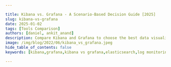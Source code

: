 ```yaml
---

title: Kibana vs. Grafana - A Scenario-Based Decision Guide [2025]
slug: kibana-vs-grafana
date: 2025-01-02
tags: [Tools Comparison]
authors: [daniel, ankit_anand]
description: Compare Kibana and Grafana to choose the best data visualization tool for your needs. Learn key features, use cases, and performance considerations.
image: /img/blog/2022/06/kibana_vs_grafana.jpeg
hide_table_of_contents: false
keywords: [kibana,grafana,kibana vs grafana,elasticsearch,log monitoring,metrics monitoring,elk stack,apm tools,application performance monitoring]

---
```


<head>
<script
type="application/ld+json"
dangerouslySetInnerHTML={{ __html: JSON.stringify({
"@context": "[https://schema.org](https://schema.org/)",
"@type": "TechArticle",
"headline": "Kibana vs. Grafana - A Scenario-Based Decision Guide [2024]",
"alternativeHeadline": "Choose the right data visualization tool for your needs: Kibana or Grafana",
"author": [
{
"@type": "Person",
"name": "Daniel"
},
{
"@type": "Person",
"name": "Ankit Anand"
}
],
"publisher": {
"@type": "Organization",
"name": "SigNoz",
"logo": {
"@type": "ImageObject",
"url": "https://signoz.io/img/SigNozLogo-orange.svg"
}
},
"datePublished": "2024-02-06T00:00:00Z",
"dateModified": "2024-08-13T00:00:00Z",
"mainEntityOfPage": {
"@type": "WebPage",
"@id": "https://signoz.io/blog/kibana-vs-grafana/"
},
"description": "Compare Kibana and Grafana to choose the best data visualization tool for your needs. Learn about features, use cases, and alternatives.",
"keywords": "kibana, grafana, kibana vs grafana, elasticsearch, log monitoring, metrics monitoring, elk stack, apm tools, application performance monitoring",
"articleSection": "Technology",
"inLanguage": "en",
"isPartOf": {
"@type": "Blog",
"name": "SigNoz Blog",
"url": "https://signoz.io/blog/"
},
"about": [
{
"@type": "Thing",
"name": "Kibana",
"description": "A data visualization dashboard for Elasticsearch"
},
{
"@type": "Thing",
"name": "Grafana",
"description": "An open-source platform for monitoring and observability"
},
{
"@type": "Thing",
"name": "Data Visualization",
"description": "The graphical representation of information and data"
}
],
"mentions": [
{
"@type": "SoftwareApplication",
"name": "Kibana",
"applicationCategory": "Data Visualization Tool"
},
{
"@type": "SoftwareApplication",
"name": "Grafana",
"applicationCategory": "Metrics Monitoring Tool"
},
{
"@type": "SoftwareApplication",
"name": "SigNoz",
"applicationCategory": "Observability Platform"
}
],
"mainEntity": {
"@type": "FAQPage",
"mainEntity": [
{
"@type": "Question",
"name": "What are the main differences between Kibana and Grafana?",
"acceptedAnswer": {
"@type": "Answer",
"text": "Kibana is built on top of the Elasticsearch stack and excels in log analysis and management, while Grafana is designed primarily for metrics monitoring and supports visualization for various time-series databases. Kibana works exclusively with Elasticsearch, whereas Grafana supports multiple data sources."
}
},
{
"@type": "Question",
"name": "Which tool is better for log analysis: Kibana or Grafana?",
"acceptedAnswer": {
"@type": "Answer",
"text": "Kibana is generally better for log analysis as it's built specifically for the Elasticsearch stack, offering powerful search and visualization capabilities for log data. Grafana supports log analysis through its Loki integration but may not offer the same depth of log exploration as Kibana."
}
},
{
"@type": "Question",
"name": "Can Grafana work with Elasticsearch data?",
"acceptedAnswer": {
"@type": "Answer",
"text": "Yes, Grafana can work with Elasticsearch as a data source. However, if your primary data source is Elasticsearch, Kibana might be a more natural choice as it's optimized for the Elasticsearch ecosystem."
}
},
{
"@type": "Question",
"name": "How do the alerting capabilities compare between Kibana and Grafana?",
"acceptedAnswer": {
"@type": "Answer",
"text": "Grafana has a built-in alert engine that allows users to set up and manage alerts directly from the dashboard. Kibana, on the other hand, uses Elasticsearch Watchers for alerts, which may require additional configuration."
}
},
{
"@type": "Question",
"name": "Can SigNoz replace both Kibana and Grafana?",
"acceptedAnswer": {
"@type": "Answer",
"text": "SigNoz can potentially replace both Kibana and Grafana for many use cases, as it provides integrated tracing, metrics, and log management capabilities. It offers a comprehensive observability solution that combines features from both tools, potentially simplifying your monitoring stack."
}
}
]
},
"tutorial": {
"@type": "HowTo",
"name": "How to Choose Between Kibana and Grafana",
"step": [
{
"@type": "HowToStep",
"name": "Identify Your Primary Use Case",
"text": "Determine if you need log analysis (Kibana) or metrics monitoring (Grafana)"
},
{
"@type": "HowToStep",
"name": "Evaluate Data Sources",
"text": "Check if you're using Elasticsearch (Kibana) or need support for multiple data sources (Grafana)"
},
{
"@type": "HowToStep",
"name": "Consider Visualization Needs",
"text": "Assess whether you need specialized log visualizations (Kibana) or flexible metrics dashboards (Grafana)"
},
{
"@type": "HowToStep",
"name": "Review Alerting Requirements",
"text": "Decide if you need built-in alerting (Grafana) or are comfortable with Elasticsearch Watchers (Kibana)"
},
{
"@type": "HowToStep",
"name": "Assess Team Skills",
"text": "Consider your team's familiarity with ELK stack (Kibana) or general time-series databases (Grafana)"
},
{
"@type": "HowToStep",
"name": "Evaluate Scalability Needs",
"text": "Determine if you need to scale with Elasticsearch (Kibana) or prefer more flexible scaling options (Grafana)"
},
{
"@type": "HowToStep",
"name": "Consider Alternatives",
"text": "Explore comprehensive solutions like SigNoz that combine features of both Kibana and Grafana"
}
]
}
}) }}
/>
</head>

Both Kibana and Grafana are data visualization tools providing users capabilities to explore, analyze and visualize data with dashboards. The difference between Kibana and Grafana lies in their genesis. Kibana was built on top of the Elasticsearch stack, famous for log analysis and management. In comparison, Grafana was created mainly for metrics monitoring supporting visualization for time-series databases.

While Kibana is proficeint in visualizing log data from Elasticsearch, Grafana is more of a general-purpose data visualization tool with a special focus on metrics visualization.

## Kibana vs Grafana: Scenario based Decision Guide

Which tool to use for the following scenarios:

- **Kibana** for Log and Event Data Analysis
- **Grafana** for Metrics Visualization
- **Kibana** for Elasticsearch Data Visualization
- **Grafana** for Alerting and Notifications
- **Grafana** for Custom Dashboards
- **Kibana** for Application Performance Monitoring (APM)
- **Kibana** for Security Information and Event Management (SIEM)
- **Grafana** for Multi-Source Data Aggregation
- **Grafana** for Network Performance Monitoring

Let's dive deeper into how you should choose between Kibana and Grafana. But before that, let’s have a look at the tools and their key features.

## What is Kibana?

Kibana is the ‘K’ in the popular ELK stack. It is built on top of the popular Elasticsearch stack to explore, visualize, and analyze the log data collected by Logstash and stored by Elasticsearch. Kibana was created in 2013, and since then, it has come to become the frontend for the log management stack provided by Elastic.
Kibana provides search and data visualization functionalities on data stored and indexed in Elasticsearch. Though initially built for supporting logs visualization, Kibana now provides charting capabilities for all types of data stored in Elasticsearch.
Kibana provides different types of search and query functionalities to perform searches on data indexed in Elasticsearch. Some of the common search methods provided by Kibana include:

- KQL<br></br>
KQL stands for Kibana Query Language. It supports free text search and field-based searches.
- Boolean Queries<br></br>
It supports boolean searches with `and`, `or` , and `not`. For example, to match documents with response `200` or extension `php`, you can write:
    
    ```jsx
    response:200 or extension:php
    
    ```
    

For visualization, Kibana offers most of the common chart types such as bar, area, pie, histogram, and heatmaps.

<figure data-zoomable align='center'>
<img src="/img/blog/2022/06/kibana_dashboard.webp" alt="A snapshot of Kibana Dashboard"/>
<figcaption><i>A snapshot of Kibana Dashboard</i></figcaption>
</figure>

### Key features of Kibana

- **Visualization**<br></br>
Kibana provides a lot of ways to visualize data easily. Some of the visualizations that are commonly used are vertical bar charts, horizontal bar charts, pie charts, line graphs, heat maps, etc.
- **Search and Query capabilities**<br></br>
Kibana enables its users to perform searches on data indexed in Elasticsearch with intuitive free text and field-based searches. Kibana uses KQL as its default query language to let users perform searches.
- **Analysis and data exploration**<br></br>
Kibana provides a tab called `Discover` to let users explore and analyze data. It is useful for doing ad-hoc analysis on your data when you want specific answers. You can quickly create views from the data, and if you wish, you can also create dashboards.
- **Dashboards**<br></br>
When we have the visualizations ready, all of them can be placed on one board – the Dashboard. Observing different data views together can give you a clear overall idea about what exactly is happening.
- **Plugins**<br></br>
Kibana also has a lot of plugins available to add new visualization or UI addition from its community-driven plugin modules. For example, there are plugins available for 3D charts and 3D graphs.

## What is Grafana?

Grafana is a popular open-source analytics and visualization tool. It was created by Torkel Ödegaard in the year 2014 and is focused on visualizing metrics from time-series databases such as InfluxDB, OpenTSDB, and Prometheus.

Grafana is backed by Grafana Labs, the parent company behind the open-source Grafana.

Grafana lets end-users make complex monitoring dashboards by combining multiple data sources. A brief workflow for creating a dashboard in Grafana involves the following steps:

- **Install Grafana**<br></br>
Grafana can be installed on many different operating systems.
- **Add a data source**<br></br>
Grafana gives you a dropdown for common data sources like Prometheus, Graphite, InfluxDB, etc.
- **Create dashboards**<br></br>
After configuring your data source; you can use the explore view of Grafana and build queries to monitor the metrics you want to track.

<figure data-zoomable align='center'>
<img src="/img/blog/2022/06/grafana_dashboard.webp" alt="A Grafana dashboard"/>
<figcaption><i>A Grafana dashboard</i></figcaption>
</figure>

### Key features of Grafana

Some of the key features of Grafana include:

- **Visualization Panels**<br></br>
Grafana has a wide range of visualization options like time series, bar charts, heat maps, histograms, graphs, geo-maps, and more that can help users visualize data effectively.
- **Data Sources**<br></br>
Grafana supports an extensive list of storage backends for time-series data. It also provides a customized query editor for each data source so that the capabilities of each data source can be fully utilized.
- **Unifying Data Sources**<br></br>
In Grafana, you can build dashboards combining multiple data sources. Dashboards contain multiple panels, with each panel corresponding to a specific data source.
- **Dashboard Collaboration**<br></br>
Grafana allows users to share dashboard within their organization and also create public dashboards in some cases. It also provides role-based access control features for effective team collaboration.
- **Alert Manager**<br></br>
Grafana provides an alerting UI that users can use to set and manage alerts on metrics. It also includes in-built support for Prometheus alert manager. Grafana sends alerts through several different notifiers, including email, PagerDuty, Slack, texts, and more.

## Comparing Grafana and Kibana

Differences between Grafana and Kibana at a glance:

| Category | Grafana | Kibana |
| --- | --- | --- |
| Data Sources | Supports various data sources | Supports only Elasticsearch from the ELK stack. |
| Alerts | Built-in alert engine | Uses Watchers for alerts |
| Query | Provides a query editor which supports multiple data sources | Uses Kibana Query Language |
| Architecture | Uses DB like Prometheus as data store | Uses Elasticsearch as data store |
| Parent Company | Grafana Labs | Elastic |
| License | Open-source is under Apache 2.0 | Elastic License and Server Side Public License (SSPL) |

### Data sources

Grafana supports multiple data sources like Prometheus, InfluxDB, OpenTSDB, etc. It also supports Elasticsearch as a data source. Focused on visualizing metrics from time-series databases, Grafana officially supports multiple data sources. Here are a few of the popular ones:

- AWS Cloudwatch
- Azure Monitor
- Elasticsearch
- Google Cloud Monitoring
- Graphite
- InfluxDB
- Loki
- MySQL
- Prometheus
- InfluxDB
- Jaeger
- Tempo

On the other hand, Kibana only supports Elasticsearch as a data source.

### Dashboard and Visualization

Both Kibana and Grafana offer a great set of visualization capabilities.

Grafana supports graph, single stat, table, heatmap, free text panel types, etc., which can be configured with a variety of data types. Grafana is built for cross-platform visualizations and can integrate data from multiple sources to create dashboards. Each panel in a Grafana dashboard corresponds to a specific data source, but multiple panels with different data sources can be combined to create a rich dashboard.

Kibana offers a wide variety of visualization types, allowing you to create pie charts, line charts, data tables, single metric visualizations, geo maps, etc. Apart from the basics, Kibana also provides visualizations for the following analyses:

- Location analysis
- Time series analysis
- Machine learning

Kibana’s discover feature let users explore and analyze data quickly.

### Alerts

Grafana comes with Grafana alerting UI to create and manage alerts. Using alert rules in the Grafana dashboard, you can set evaluation criteria that determine whether an alert should be fired or not. It also provides features to organize your alert rules with role-based access controls.

Kibana does not directly handle alerts. They are configured in Elasticsearch using data watchers. Watcher is an Elasticsearch feature that allows you to build actions based on conditions that are assessed on a regular basis using data queries and take action based on the results. At the moment, the API is the only way to set up watches.

### Query

Grafana provides a query editor for writing queries. With the help of queries, Grafana panels interact with the underlying data source. The syntax of the query depends on the connected data source. For example, in the picture below, the connected data source is InfluxDB, and the query syntax will be based on what the data source provides.

Each data source has its own query language.

<figure data-zoomable align='center'>
<img src="/img/blog/2022/06/grafana_influxdb_query_editor.webp" alt="InfluxDB query editor on Grafana (Source: Grafana Labs website)"/>
<figcaption><i>InfluxDB query editor on Grafana (Source: Grafana Labs website)</i></figcaption>
</figure>

Kibana in turn uses the Elasticsearch Query Language for making queries.

<figure data-zoomable align='center'>
<img src="/img/blog/2022/06/kibana_query_filtering.webp" alt="InfluxDB query editor on Grafana (Source: Grafana Labs website)"/>
<figcaption><i>Using KQL, you can explore the data indexed in Elasticsearch using free text search and field-based search (Source: Elastic website)</i></figcaption>
</figure>

## Setup and Deployment

### Installation Process

Kibana:

- Typically installed as part of the Elastic Stack
- Requires Elasticsearch to be set up and configured
- Can be complex for users new to the Elastic ecosystem

Grafana:

- Standalone installation available for various platforms
- Simpler setup process, especially for small-scale deployments
- Can be easily containerized using Docker

### Configuration Options

Both tools offer extensive configuration options:

Kibana:

- Configuration tightly coupled with Elasticsearch settings
- Offers fine-grained control over index patterns and field mappings

Grafana:

- Highly customizable through configuration files or environment variables
- Easier to set up multi-tenancy and user organizations

### Scalability Considerations

Kibana:

- Scales well with Elasticsearch cluster for large log volumes
- Performance can be impacted by complex queries on large datasets

Grafana:

- Handles large numbers of concurrent users efficiently
- Performance depends on the underlying data sources and query complexity

<GrafanaVsSigNoz />

## Use Cases: When to Choose Kibana or Grafana

### Log Analysis and Management

Kibana excels in:

- Full-text search across logs
- Real-time log tailing and filtering
- Creating visualizations based on log patterns and trends

Example use case: A DevOps team uses Kibana to troubleshoot application errors by searching and analyzing log entries across multiple services.

### Metrics Monitoring

Grafana shines in:

- Visualizing time-series metrics from multiple sources
- Creating comprehensive dashboards for system and application performance
- Setting up alerts based on metric thresholds

Example use case: An SRE team uses Grafana to monitor CPU, memory, and network usage across a Kubernetes cluster, with alerts for resource constraints.

### Security and Compliance

Kibana offers:

- SIEM (Security Information and Event Management) capabilities
- Threat detection and visualization of security events
- Compliance reporting based on log data

Example use case: A security team uses Kibana to detect and investigate potential security breaches by analyzing authentication logs and network traffic patterns.

### IoT and Real-time Data

Grafana excels in:

- Handling streaming data from IoT devices
- Creating real-time dashboards for sensor data
- Visualizing geospatial data from distributed sensors

Example use case: A smart city project uses Grafana to monitor and visualize real-time data from traffic sensors, air quality monitors, and energy consumption meters.

## Performance and Scalability

### Query Performance

Kibana:

- Optimized for Elasticsearch queries
- Can handle large volumes of log data efficiently
- Performance may degrade with complex full-text searches on large datasets

Grafana:

- Query performance depends on the underlying data source
- Efficiently handles time-series data from databases like Prometheus or InfluxDB
- May face challenges with large-scale relational database queries

### Resource Requirements

Kibana:

- Typically requires more resources due to its integration with Elasticsearch
- Memory usage can be high when dealing with large log volumes

Grafana:

- Generally has lower resource requirements
- Can run efficiently on smaller instances or containers

### Caching Mechanisms

Kibana:

- Relies on Elasticsearch caching for query optimization
- Offers dashboard caching to improve performance for frequently accessed visualizations

Grafana:

- Provides built-in caching mechanisms for data sources
- Allows fine-tuning of cache durations for individual panels

### Clustering and High Availability

Kibana:

- Can be set up in a clustered configuration with Elasticsearch
- Requires additional components like load balancers for high availability

Grafana:

- Supports horizontal scaling through stateless deployments
- Offers enterprise features for high availability and load balancing

## Community and Ecosystem

### Open-source vs. Commercial Offerings

Kibana:

- Open-source core with X-Pack for additional features
- Elastic offers paid subscriptions for advanced features and support

Grafana:

- Open-source core with Grafana Enterprise for additional features
- Grafana Labs provides cloud-hosted and enterprise on-premise solutions

### Plugin Ecosystems

Kibana:

- Offers a range of official plugins for additional visualizations and integrations
- Limited third-party plugin ecosystem compared to Grafana

Grafana:

- Extensive plugin ecosystem with both official and community-contributed plugins
- Easy to extend functionality through custom panels and data source plugins

### Community Support

Kibana:

- Active community forums and documentation
- Support primarily focused on Elastic Stack integration

Grafana:

- Large and active community with extensive documentation
- Broader range of community resources due to its multi-data source nature

### Release Cycles and Long-term Support

Kibana:

- Follows Elastic Stack release cycle
- Offers long-term support (LTS) versions for enterprise users

Grafana:

- Regular release cycle with frequent updates
- Provides LTS versions for stability in production environments

## Security and Access Control

### Authentication Methods

Kibana:

- Integrates with Elastic Stack security features
- Supports basic authentication, LDAP, and SAML

Grafana:

- Offers various authentication options including:
    - Built-in user management
    - LDAP/Active Directory
    - OAuth (Google, GitHub, etc.)
    - SAML

### Role-based Access Control

Kibana:

- Provides fine-grained access control through Elasticsearch security features
- Allows control over index-level and field-level security

Grafana:

- Offers role-based access control for dashboards and data sources
- Supports team-based permissions and folder-level access control

### Data Encryption

Kibana:

- Relies on Elasticsearch for data encryption at rest
- Supports SSL/TLS for data in transit

Grafana:

- Provides encryption for sensitive data stored in its database
- Supports SSL/TLS for secure communications

### Audit Logging

Kibana:

- Offers comprehensive audit logging through Elasticsearch
- Tracks user actions, searches, and system changes

Grafana:

- Provides audit logs for user actions and system changes
- Offers more detailed audit logging in Enterprise version

## Which is better Kibana or Grafana?

Both Kibana and Grafana have rich capabilities when it comes to data visualization. Depending on your use case, you can select one over the other. If your data source is Elasticsearch, it makes sense to choose Kibana over Grafana. Grafana does provide integrations to add Elasticsearch as a database, but Kibana was built specifically for the Elastsearch stack.

On the other hand, if you want to visualize metrics from a time-series database, Grafana provides a better user experience.

Both Kibana and Grafana have expanded beyond the scope of their initial offerings, and they now provide support for different types of data. For example, Grafana now supports log visualization collected by Loki - a log aggregation tool by Grafana Labs. Likewise, Kibana also supports metrics and tracing visualization.

## A Better Alternative to Kibana & Grafana - SigNoz

Modern observability trends show that for effective monitoring of application, all your telemetry signals should be under a [single pane of glass](https://signoz.io/blog/single-pane-of-glass-monitoring/). Both Grafana Labs and Elastic, the companies behind Grafana OSS and Kibana offer observability solutions by stitching together multiple tools. For observability, these three signals are considered important:

- Logs
- Metrics
- Traces

The above three signals are popularly known as the three pillars of observability. The easier a tool makes it to get started with these three signals, the better. Grafana Labs provide multiple solutions to collect and monitor logs, metrics, and traces. You need to stitch together the following three tools for a full-stack observability solution:

- Loki for logs
- Prometheus - Grafana combo for metrics
- Tempo for traces

Elastic, on the other hand, provides Elastic APM, its observability solution meant for cloud-native applications. But the Elastic stack is mainly known for its log analytics solution.

SigNoz is a full-stack open-source observability tool that provides logs, metrics, and traces under a single pane of glass. It can serve as your one-stop solution for all observability needs. Even for log analytics, SigNoz can be a better choice when compared to Elasticsearch and Loki by Grafana. We found [SigNoz to be 2.5x more efficient](https://signoz.io/blog/logs-performance-benchmark/) in ingestion when compared to ELK stack. Loki doesn’t perform well if you want to index and query high cardinality data.

SigNoz comes with out-of-box application metrics charts.

<figure data-zoomable>
<img src="/img/blog/common/signoz_charts_application_metrics.webp" alt="SigNoz dashboard showing popular RED metrics"/>
<figcaption><i>SigNoz UI showing application overview metrics like RPS, 50th/90th/99th Percentile latencies, and Error Rate</i></figcaption>
</figure>

Using [Flamegraphs and Gantt charts](https://signoz.io/blog/flamegraphs/), you can see a complete breakdown of user request.

<figure data-zoomable>
<img src="/img/blog/common/signoz_flamegraphs.webp" alt="SigNoz flamegraphs"/>
<figcaption><i>Flamegraphs and Gantt charts in SigNoz dashbaord</i></figcaption>
</figure>

## Getting started with SigNoz

<GetStartedSigNoz />

## Key Takeaways

1. Kibana specializes in log analysis within the Elastic Stack ecosystem, offering powerful search and visualization capabilities for log data.
2. Grafana provides broader data source support and excels in metrics visualization, making it ideal for diverse monitoring needs.
3. Both tools offer strong visualization capabilities but differ in query languages, setup processes, and primary use cases.
4. Consider your project requirements, existing infrastructure, and team skills when choosing between Kibana and Grafana.
5. SigNoz offers an alternative solution with integrated tracing, metrics, and logs, providing a comprehensive observability platform.

## FAQs

### **Is Kibana open-source?**

No, Kibana is not open-source. Elastic, the company behind Kibana, now calls it open code, having shifted Kibana from the popular open-source license Apache 2.0 to a dual license scheme - Elastic License and Server Side Public License (SSPL). Under this license, cloud service providers can not provide Elasticsearch and Kibana as a service. You can read more about this license <a href = "https://www.elastic.co/pricing/faq/licensing" rel="noopener noreferrer nofollow" target="_blank">here</a>.

### **Is Kibana free?**

Kibana is free to use under the Elastic license or SSPL with certain features.

### **What is the main difference between Kibana and Grafana?**

While Kibana was built on top of the Elasticsearch stack, famous for log analysis and management, Grafana was created mainly for metrics monitoring, supporting visualization for time-series databases.

### **Is Grafana a fork of Kibana?**

Yes, Grafana started out as a fork of Kibana to expand its visualization capabilities for time-series databases.

### Can Kibana work with data sources other than Elasticsearch?

While Kibana is optimized for Elasticsearch, it can work with other data sources through Elasticsearch's ingest nodes or by using Logstash to transform and index data from various sources into Elasticsearch.

### Is Grafana suitable for log analysis?

Grafana supports log analysis through its Loki integration and log panel features. However, it may not offer the same depth of log exploration and full-text search capabilities as Kibana, which is specifically designed for log analysis.

### How do the pricing models of Kibana and Grafana compare?

Both Kibana and Grafana offer open-source versions with core functionality. Kibana's advanced features are available through Elastic's paid subscriptions, while Grafana provides additional capabilities through Grafana Enterprise and Grafana Cloud offerings. Pricing structures vary, so it's best to check their respective websites for current details.

### Can SigNoz replace both Kibana and Grafana in a monitoring setup?

SigNoz can potentially replace both Kibana and Grafana for many use cases, as it provides integrated tracing, metrics, and log management capabilities. However, the suitability depends on your specific requirements and existing infrastructure. SigNoz offers a comprehensive observability solution that may simplify your monitoring stack.

---

**Further Reading**

[SigNoz vs Grafana](https://signoz.io/product-comparison/signoz-vs-grafana/)

[Prometheus vs Elasticsearch](https://signoz.io/blog/prometheus-vs-elasticsearch/)